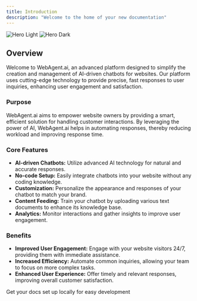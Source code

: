 ```yaml
---
title: Introduction
description: "Welcome to the home of your new documentation"
---
```


<img className="block dark:hidden" src="/images/hero-light.svg" alt="Hero Light" />
<img className="hidden dark:block" src="/images/hero-dark.svg" alt="Hero Dark" />

## Overview

Welcome to WebAgent.ai, an advanced platform designed to simplify the creation and management of AI-driven chatbots for websites. Our platform uses cutting-edge technology to provide precise, fast responses to user inquiries, enhancing user engagement and satisfaction.

### Purpose

WebAgent.ai aims to empower website owners by providing a smart, efficient solution for handling customer interactions. By leveraging the power of AI, WebAgent.ai helps in automating responses, thereby reducing workload and improving response time.

### Core Features

-   **AI-driven Chatbots:** Utilize advanced AI technology for natural and accurate responses.
-   **No-code Setup:** Easily integrate chatbots into your website without any coding knowledge.
-   **Customization:** Personalize the appearance and responses of your chatbot to match your brand.
-   **Content Feeding:** Train your chatbot by uploading various text documents to enhance its knowledge base.
-   **Analytics:** Monitor interactions and gather insights to improve user engagement.

### Benefits

-   **Improved User Engagement:** Engage with your website visitors 24/7, providing them with immediate assistance.
-   **Increased Efficiency:** Automate common inquiries, allowing your team to focus on more complex tasks.
-   **Enhanced User Experience:** Offer timely and relevant responses, improving overall customer satisfaction.

<Card title="Quick Start" icon="pen-to-square" href="/quickstart">
    Get your docs set up locally for easy development
</Card>
